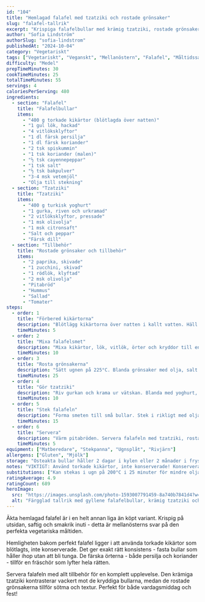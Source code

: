 ```yaml
---
id: "104"
title: "Hemlagad falafel med tzatziki och rostade grönsaker"
slug: "falafel-tallrik"
excerpt: "Krispiga falafelbullar med krämig tzatziki, rostade grönsaker och varmt pitabröd. Mellanösterns smaker hemma i ditt kök!"
author: "Sofia Lindström"
authorSlug: "sofia-lindstrom"
publishedAt: "2024-10-04"
category: "Vegetariskt"
tags: ["Vegetariskt", "Veganskt", "Mellanöstern", "Falafel", "Måltidssallad"]
difficulty: "Medel"
prepTimeMinutes: 30
cookTimeMinutes: 25
totalTimeMinutes: 55
servings: 4
caloriesPerServing: 480
ingredients:
  - section: "Falafel"
    title: "Falafelbullar"
    items:
      - "400 g torkade kikärtor (blötlagda över natten)"
      - "1 gul lök, hackad"
      - "4 vitlöksklyftor"
      - "1 dl färsk persilja"
      - "1 dl färsk koriander"
      - "2 tsk spiskummin"
      - "1 tsk koriander (malen)"
      - "½ tsk cayennepeppar"
      - "1 tsk salt"
      - "½ tsk bakpulver"
      - "3-4 msk vetemjöl"
      - "Olja till stekning"
  - section: "Tzatziki"
    title: "Tzatziki"
    items:
      - "400 g turkisk yoghurt"
      - "1 gurka, riven och urkramad"
      - "2 vitlöksklyftor, pressade"
      - "1 msk olivolja"
      - "1 msk citronsaft"
      - "Salt och peppar"
      - "Färsk dill"
  - section: "Tillbehör"
    title: "Rostade grönsaker och tillbehör"
    items:
      - "2 paprika, skivade"
      - "1 zucchini, skivad"
      - "1 rödlök, klyftad"
      - "2 msk olivolja"
      - "Pitabröd"
      - "Hummus"
      - "Sallad"
      - "Tomater"
steps:
  - order: 1
    title: "Förbered kikärtorna"
    description: "Blötlägg kikärtorna över natten i kallt vatten. Häll av vattnet och skölj väl."
    timeMinutes: 5
  - order: 2
    title: "Mixa falafelsmet"
    description: "Mixa kikärtor, lök, vitlök, örter och kryddor till en grov smet. Rör ner bakpulver och mjöl. Låt vila 30 minuter i kylen."
    timeMinutes: 10
  - order: 3
    title: "Rosta grönsakerna"
    description: "Sätt ugnen på 225°C. Blanda grönsaker med olja, salt och peppar. Rosta i 20-25 minuter."
    timeMinutes: 25
  - order: 4
    title: "Gör tzatziki"
    description: "Riv gurkan och krama ur vätskan. Blanda med yoghurt, vitlök, olja, citron och dill. Smaka av."
    timeMinutes: 10
  - order: 5
    title: "Stek falafeln"
    description: "Forma smeten till små bullar. Stek i rikligt med olja tills gyllene på alla sidor, ca 3-4 minuter per sida."
    timeMinutes: 15
  - order: 6
    title: "Servera"
    description: "Värm pitabröden. Servera falafeln med tzatziki, rostade grönsaker, hummus och sallad."
    timeMinutes: 5
equipment: ["Matberedare", "Stekpanna", "Ugnsplåt", "Rivjärn"]
allergens: ["Gluten", "Mjölk"]
storage: "Osteakta bullar håller 2 dagar i kylen eller 2 månader i frysen. Tzatziki håller 3 dagar."
notes: "VIKTIGT: Använd torkade kikärtor, inte konserverade! Konserverade kikärtor ger för blöt smet. För vegansk variant: Byt tzatziki mot tahindressing."
substitutions: ["Kan stekas i ugn på 200°C i 25 minuter för mindre olja", "Byt mjölet mot kikärtsmjöl för glutenfritt"]
ratingAverage: 4.9
ratingCount: 689
heroImage:
  src: "https://images.unsplash.com/photo-1593007791459-8a740b7841d4?w=1200&q=80"
  alt: "Färgglad tallrik med gyllene falafelbullar, krämig tzatziki och rostade grönsaker"
---
```


Äkta hemlagad falafel är i en helt annan liga än köpt variant. Krispig på utsidan, saftig och smakrik inuti - detta är mellanösterns svar på den perfekta vegetariska måltiden.

Hemligheten bakom perfekt falafel ligger i att använda torkade kikärtor som blötlagts, inte konserverade. Det ger exakt rätt konsistens - fasta bullar som håller ihop utan att bli tunga. De färska örterna - både persilja och koriander - tillför en fräschör som lyfter hela rätten.

Servera falafeln med allt tillbehör för en komplett upplevelse. Den krämiga tzatziki kontrasterar vackert mot de kryddiga bullarna, medan de rostade grönsakerna tillför sötma och textur. Perfekt för både vardagsmiddag och fest!

